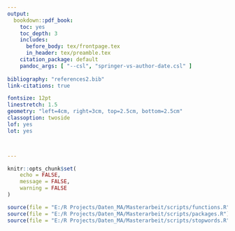```yaml
---
output:
  bookdown::pdf_book:
    toc: yes
    toc_depth: 3
    includes:
      before_body: tex/frontpage.tex
      in_header: tex/preamble.tex
    citation_package: default
    pandoc_args: [ "--csl", "springer-vs-author-date.csl" ]
    
bibliography: "references2.bib"
link-citations: true

fontsize: 12pt
linestretch: 1.5
geometry: "left=4cm, right=3cm, top=2.5cm, bottom=2.5cm"
classoption: twoside
lof: yes
lot: yes



---
```

```r
knitr::opts_chunk$set(
	echo = FALSE,
	message = FALSE,
	warning = FALSE
)
```

```r

source(file = "E:/R Projects/Daten_MA/Masterarbeit/scripts/functions.R")
source(file = "E:/R Projects/Daten_MA/Masterarbeit/scripts/packages.R")
source(file = "E:/R Projects/Daten_MA/Masterarbeit/scripts/stopwords.R")
```

\newpage
